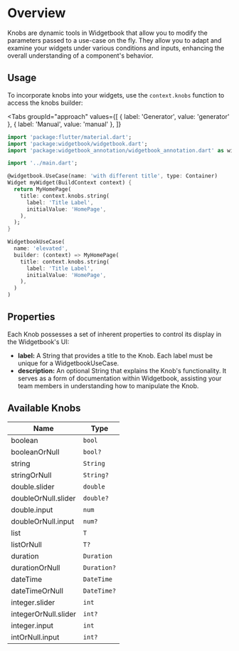 # Overview

Knobs are dynamic tools in Widgetbook that allow you to modify the parameters passed to a
use-case on the fly. They allow you to adapt and examine your widgets under various
conditions and inputs, enhancing the overall understanding of a component's behavior.

## Usage

To incorporate knobs into your widgets, use the `context.knobs` function to access the
knobs builder:

<Tabs
  groupId="approach"
  values={[
    { label: 'Generator', value: 'generator' },
    { label: 'Manual', value: 'manual' },
  ]}
>
<TabItem value="generator">

```dart title="Example: Knobs with generator"
import 'package:flutter/material.dart';
import 'package:widgetbook/widgetbook.dart';
import 'package:widgetbook_annotation/widgetbook_annotation.dart' as widgetbook;

import '../main.dart';

@widgetbook.UseCase(name: 'with different title', type: Container)
Widget myWidget(BuildContext context) {
  return MyHomePage(
    title: context.knobs.string(
      label: 'Title Label',
      initialValue: 'HomePage',
    ),
  );
}

```

</TabItem>
<TabItem value="manual">

```dart title="Example: Knobs"
WidgetbookUseCase(
  name: 'elevated',
  builder: (context) => MyHomePage(
    title: context.knobs.string(
      label: 'Title Label',
      initialValue: 'HomePage',
    ),
  )
)
```

</TabItem>
</Tabs>

## Properties

Each Knob possesses a set of inherent properties to control its display in the
Widgetbook's UI:

- **label:** A String that provides a title to the Knob. Each label must be unique for a
  WidgetbookUseCase.
- **description:** An optional String that explains the Knob's functionality. It serves as
  a form of documentation within Widgetbook, assisting your team members in understanding
  how to manipulate the Knob.

## Available Knobs

| Name                | Type      |
| ------------------- | --------- |
| boolean             | `bool`    |
| booleanOrNull       | `bool?`   |
| string              | `String`  |
| stringOrNull        | `String?` |
| double.slider       | `double`  |
| doubleOrNull.slider | `double?` |
| double.input        | `num`     |
| doubleOrNull.input  | `num?`    |
| list                | `T`       |
| listOrNull          | `T?`      |
| duration            | `Duration`|
| durationOrNull      | `Duration?`|
| dateTime            | `DateTime`|
| dateTimeOrNull      |`DateTime?`|
| integer.slider      | `int`     |
| integerOrNull.slider| `int?`    |
| integer.input       | `int`     |
| intOrNull.input     | `int?`    |
